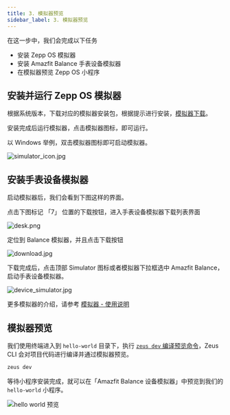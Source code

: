 ```yaml
---
title: 3. 模拟器预览
sidebar_label: 3. 模拟器预览
---
```


在这一步中，我们会完成以下任务

- 安装 Zepp OS 模拟器
- 安装 Amazfit Balance 手表设备模拟器
- 在模拟器预览 Zepp OS 小程序

## 安装并运行 Zepp OS 模拟器

根据系统版本，下载对应的模拟器安装包，根据提示进行安装，[模拟器下载](../tools/simulator/download.md)。

安装完成后运行模拟器，点击模拟器图标，即可运行。

以 Windows 举例，双击模拟器图标即可启动模拟器。

![simulator_icon.jpg](/img/simulator/simulator_icon.jpg)

## 安装手表设备模拟器

启动模拟器后，我们会看到下图这样的界面。

点击下图标记 「7」 位置的下载按钮，进入手表设备模拟器下载列表界面

![desk.png](/img/simulator/interface.png)

定位到 Balance 模拟器，并且点击下载按钮

![download.jpg](/img/docs/quick-start/simulator_download.jpg)

下载完成后，点击顶部 Simulator 图标或者模拟器下拉框选中 Amazfit Balance，启动手表设备模拟器。

![device_simulator.jpg](/img/docs/quick-start/simulator_run.jpg)

更多模拟器的介绍，请参考 [模拟器 - 使用说明](../../guides/tools/simulator/index.md)

## 模拟器预览

我们使用终端进入到 `hello-world` 目录下，执行 [`zeus dev` 编译预览命令](../../guides/tools/cli/index.md#zeus-dev-编译预览模拟器)，Zeus CLI 会对项目代码进行编译并通过模拟器预览。

```sh
zeus dev
```

等待小程序安装完成，就可以在「Amazfit Balance 设备模拟器」中预览到我们的 `hello-world` 小程序。

![hello world 预览](/img/docs/quick-start/simulator_project_preview.jpg)
